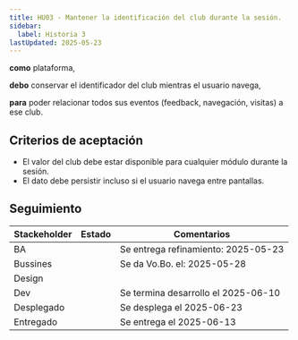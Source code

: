 ```yaml
---
title: HU03 - Mantener la identificación del club durante la sesión.
sidebar:
  label: Historia 3
lastUpdated: 2025-05-23
---
```


**como** plataforma,

**debo** conservar el identificador del club mientras el usuario navega,

**para** poder relacionar todos sus eventos (feedback, navegación, visitas) a ese club.

## Criterios de aceptación

  - El valor del club debe estar disponible para cualquier módulo durante la sesión.
  - El dato debe persistir incluso si el usuario navega entre pantallas.

## Seguimiento

| Stackeholder |                     Estado                    |             Comentarios             |
|--------------|-----------------------------------------------|------------------------------------ |
| BA           | <Badge text="Done" variant="success" />       | Se entrega refinamiento: 2025-05-23 |
| Bussines     | <Badge text="Done" variant="success" />       | Se da Vo.Bo. el: 2025-05-28         |
| Design       | <Badge text="N/A" variant="success" />        |                                     |
| Dev          | <Badge text="Done" variant="success" />       | Se termina desarrollo el 2025-06-10 |
| Desplegado   | <Badge text="Done" variant="success" />       | Se desplega el 2025-06-23           |
| Entregado    | <Badge text="Done" variant="success" />       | Se entrega el 2025-06-13            |


